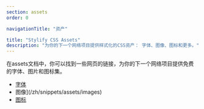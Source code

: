 ```yaml
---
section: assets
order: 0

navigationTitle: "资产"

title: "Stylify CSS Assets"
description: "为你的下一个网络项目提供样式化的CSS资产： 字体、图像、图标和更多。"
---
```


在assets文档中，你可以找到一些网页的链接，为你的下一个网络项目提供免费的字体、图片和图标集。

- [字体](/zh/snippets/assets/fonts)
- 图像](/zh/snippets/assets/images)
- [图标](/zh/snippets/assets/icons)
